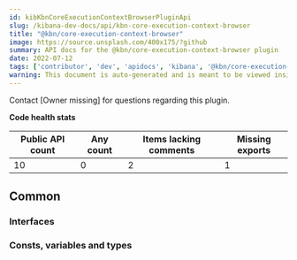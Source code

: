 ```yaml
---
id: kibKbnCoreExecutionContextBrowserPluginApi
slug: /kibana-dev-docs/api/kbn-core-execution-context-browser
title: "@kbn/core-execution-context-browser"
image: https://source.unsplash.com/400x175/?github
summary: API docs for the @kbn/core-execution-context-browser plugin
date: 2022-07-12
tags: ['contributor', 'dev', 'apidocs', 'kibana', '@kbn/core-execution-context-browser']
warning: This document is auto-generated and is meant to be viewed inside our experimental, new docs system. Reach out in #docs-engineering for more info.
---
```




Contact [Owner missing] for questions regarding this plugin.

**Code health stats**

| Public API count  | Any count | Items lacking comments | Missing exports |
|-------------------|-----------|------------------------|-----------------|
| 10 | 0 | 2 | 1 |

## Common

### Interfaces
<DocDefinitionList data={kbnCoreExecutionContextBrowserObj.common.interfaces}/>

### Consts, variables and types
<DocDefinitionList data={kbnCoreExecutionContextBrowserObj.common.misc}/>

